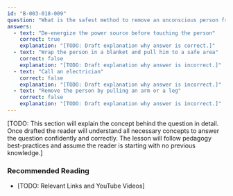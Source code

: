 ```yaml
---
id: "B-003-018-009"
question: "What is the safest method to remove an unconscious person from contact with a high-voltage source?"
answers:
  - text: "De-energize the power source before touching the person"
    correct: true
    explanation: "[TODO: Draft explanation why answer is correct.]"
  - text: "Wrap the person in a blanket and pull him to a safe area"
    correct: false
    explanation: "[TODO: Draft explanation why answer is incorrect.]"
  - text: "Call an electrician"
    correct: false
    explanation: "[TODO: Draft explanation why answer is incorrect.]"
  - text: "Remove the person by pulling an arm or a leg"
    correct: false
    explanation: "[TODO: Draft explanation why answer is incorrect.]"
---
```


[TODO: This section will explain the concept behind the question in detail. Once drafted the reader will understand all necessary concepts to answer the question confidently and correctly. The lesson will follow pedagogy best-practices and assume the reader is starting with no previous knowledge.]

### Recommended Reading

- [TODO: Relevant Links and YouTube Videos]
